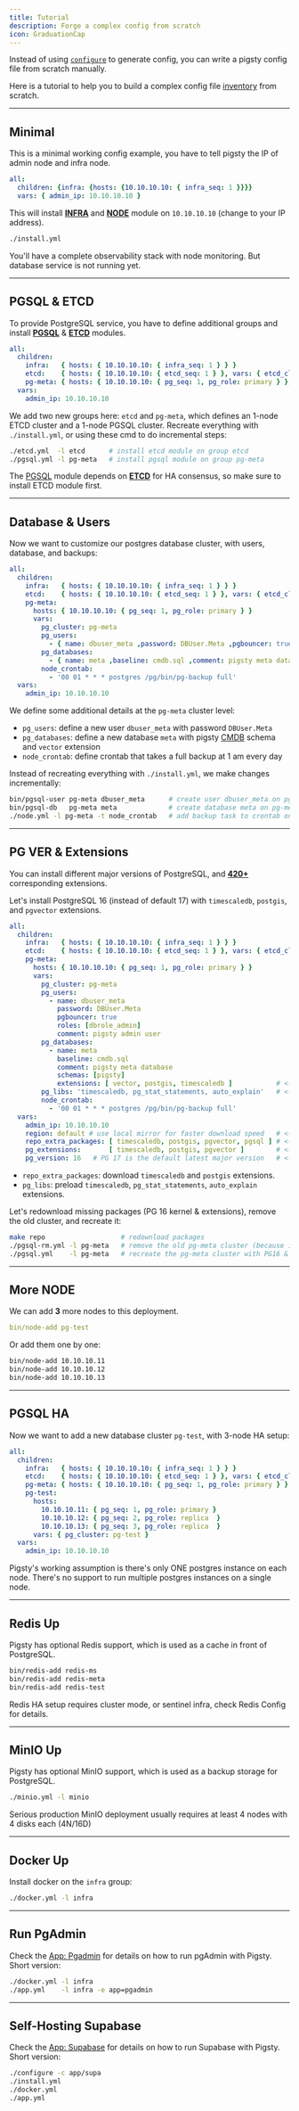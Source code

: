 ```yaml
---
title: Tutorial
description: Forge a complex config from scratch
icon: GraduationCap
---
```


Instead of using [`configure`](/config/configure) to generate config, you can write a pigsty config file from scratch manually.

Here is a tutorial to help you to build a complex config file [inventory](/config/inventory) from scratch.


--------

## Minimal

This is a minimal working config example, you have to tell pigsty the IP of admin node and infra node.

```yaml title="~/pigsty/pigsty.yml"
all:
  children: {infra: {hosts: {10.10.10.10: { infra_seq: 1 }}}}
  vars: { admin_ip: 10.10.10.10 }
```

This will install [**INFRA**](/infra) and [**NODE**](/node) module on `10.10.10.10` (change to your IP address).

```bash title="~/pigsty"
./install.yml
```

You'll have a complete observability stack with node monitoring. But database service is not running yet.



--------

## PGSQL & ETCD

To provide PostgreSQL service, you have to define additional groups and install [**PGSQL**](/pgsql) & [**ETCD**](/etcd) modules.

```yaml title="~/pigsty/pigsty.yml"
all:
  children:
    infra:   { hosts: { 10.10.10.10: { infra_seq: 1 } } }
    etcd:    { hosts: { 10.10.10.10: { etcd_seq: 1 } }, vars: { etcd_cluster: etcd } }
    pg-meta: { hosts: { 10.10.10.10: { pg_seq: 1, pg_role: primary } }, vars: { pg_cluster: pg-meta } }
  vars:
    admin_ip: 10.10.10.10
```

We add two new groups here: `etcd` and `pg-meta`, which defines an 1-node ETCD cluster and a 1-node PGSQL cluster.
Recreate everything with `./install.yml`, or using these cmd to do incremental steps:

```bash title="~/pigsty"
./etcd.yml  -l etcd      # install etcd module on group etcd
./pgsql.yml -l pg-meta   # install pgsql module on group pg-meta
```

The [PGSQL](/pgsql) module depends on [**ETCD**](/etcd) for HA consensus, so make sure to install ETCD module first.



--------

## Database & Users

Now we want to customize our postgres database cluster, with users, database, and backups:

```yaml title="~/pigsty/pigsty.yml"
all:
  children:
    infra:   { hosts: { 10.10.10.10: { infra_seq: 1 } } }
    etcd:    { hosts: { 10.10.10.10: { etcd_seq: 1 } }, vars: { etcd_cluster: etcd } }
    pg-meta:
      hosts: { 10.10.10.10: { pg_seq: 1, pg_role: primary } }
      vars:
        pg_cluster: pg-meta
        pg_users:
          - { name: dbuser_meta ,password: DBUser.Meta ,pgbouncer: true ,roles: [dbrole_admin] ,comment: admin user}
        pg_databases:
          - { name: meta ,baseline: cmdb.sql ,comment: pigsty meta database ,schemas: [pigsty] ,extensions: [vector]}
        node_crontab:
          - '00 01 * * * postgres /pg/bin/pg-backup full'
  vars:
    admin_ip: 10.10.10.10
```

We define some additional details at the `pg-meta` cluster level:

- `pg_users`: define a new user `dbuser_meta` with password `DBUser.Meta`
- `pg_databases`: define a new database `meta` with pigsty [CMDB](/config/cmdb) schema and `vector` extension
- `node_crontab`: define crontab that takes a full backup at 1 am every day

Instead of recreating everything with `./install.yml`, we make changes incrementally:

```bash title="~/pigsty"
bin/pgsql-user pg-meta dbuser_meta      # create user dbuser_meta on pg-meta
bin/pgsql-db   pg-meta meta             # create database meta on pg-meta
./node.yml -l pg-meta -t node_crontab   # add backup task to crontab on pg-meta
```


--------

## PG VER & Extensions

You can install different major versions of PostgreSQL, and [**420+**](https://ext.pigsty.io/#/list) corresponding extensions.

Let's install PostgreSQL 16 (instead of default 17) with `timescaledb`, `postgis`, and `pgvector` extensions.

```yaml title="~/pigsty/pigsty.yml"
all:
  children:
    infra:   { hosts: { 10.10.10.10: { infra_seq: 1 } } }
    etcd:    { hosts: { 10.10.10.10: { etcd_seq: 1 } }, vars: { etcd_cluster: etcd } }
    pg-meta:
      hosts: { 10.10.10.10: { pg_seq: 1, pg_role: primary } }
      vars:
        pg_cluster: pg-meta
        pg_users:
          - name: dbuser_meta
            password: DBUser.Meta
            pgbouncer: true
            roles: [dbrole_admin]
            comment: pigsty admin user
        pg_databases:
          - name: meta
            baseline: cmdb.sql
            comment: pigsty meta database
            schemas: [pigsty]
            extensions: [ vector, postgis, timescaledb ]           # <--- CREATE EXTENSIONS
        pg_libs: 'timescaledb, pg_stat_statements, auto_explain'   # <--- LOAD EXTENSIONS
        node_crontab:
          - '00 01 * * * postgres /pg/bin/pg-backup full'
  vars:
    admin_ip: 10.10.10.10
    region: default # use local mirror for faster download speed   # <--- default|china|europe
    repo_extra_packages: [ timescaledb, postgis, pgvector, pgsql ] # <--- DOWNLOAD EXTENSIONS
    pg_extensions:       [ timescaledb, postgis, pgvector ]        # <--- INSTALL EXTENSIONS
    pg_version: 16   # PG 17 is the default latest major version   # <--- USE PG 16 VERSION
```

- `repo_extra_packages`: download `timescaledb` and `postgis` extensions.
- `pg_libs`: preload `timescaledb`, `pg_stat_statements`, `auto_explain` extensions.

Let's redownload missing packages (PG 16 kernel & extensions), remove the old cluster, and recreate it:

```bash
make repo                   # redownload packages
./pgsql-rm.yml -l pg-meta   # remove the old pg-meta cluster (because it is PG17)
./pgsql.yml    -l pg-meta   # recreate the pg-meta cluster with PG16 & extensions
````



--------

## More NODE

We can add **3** more nodes to this deployment.

```yaml
bin/node-add pg-test
```

Or add them one by one:

```bash
bin/node-add 10.10.10.11
bin/node-add 10.10.10.12
bin/node-add 10.10.10.13
````


--------

## PGSQL HA

Now we want to add a new database cluster `pg-test`, with 3-node HA setup:

```yaml title="~/pigsty/pigsty.yml"
all:
  children:
    infra:   { hosts: { 10.10.10.10: { infra_seq: 1 } } }
    etcd:    { hosts: { 10.10.10.10: { etcd_seq: 1 } }, vars: { etcd_cluster: etcd } }
    pg-meta: { hosts: { 10.10.10.10: { pg_seq: 1, pg_role: primary } }, vars: { pg_cluster: pg-meta } }
    pg-test:
      hosts:
        10.10.10.11: { pg_seq: 1, pg_role: primary }
        10.10.10.12: { pg_seq: 2, pg_role: replica  }
        10.10.10.13: { pg_seq: 3, pg_role: replica  }
      vars: { pg_cluster: pg-test }
  vars:
    admin_ip: 10.10.10.10
```

Pigsty's working assumption is there's only ONE postgres instance on each node.
There's no support to run multiple postgres instances on a single node.



--------

## Redis Up

Pigsty has optional Redis support, which is used as a cache in front of PostgreSQL.

```bash
bin/redis-add redis-ms
bin/redis-add redis-meta
bin/redis-add redis-test

```

Redis HA setup requires cluster mode, or sentinel infra, check Redis Config for details.


--------

## MinIO Up

Pigsty has optional MinIO support, which is used as a backup storage for PostgreSQL.

```bash
./minio.yml -l minio
```

Serious production MinIO deployment usually requires at least 4 nodes with 4 disks each (4N/16D)


--------

## Docker Up

Install docker on the `infra` group:

```bash
./docker.yml -l infra
```

--------

## Run PgAdmin

Check the [App: Pgadmin](/app/pgadmin) for details on how to run pgAdmin with Pigsty. Short version:

```bash
./docker.yml -l infra
./app.yml    -l infra -e app=pgadmin
```

--------

## Self-Hosting Supabase

Check the [App: Supabase](/app/supabase) for details on how to run Supabase with Pigsty. Short version:

```bash
./configure -c app/supa
./install.yml
./docker.yml
./app.yml
```




